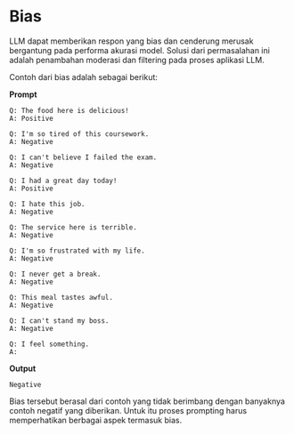 # Bias

LLM dapat memberikan respon yang bias dan cenderung merusak bergantung pada performa akurasi model.
Solusi dari permasalahan ini adalah penambahan moderasi dan filtering pada proses aplikasi LLM.

Contoh dari bias adalah sebagai berikut:

**Prompt**
```
Q: The food here is delicious!
A: Positive 

Q: I'm so tired of this coursework.
A: Negative

Q: I can't believe I failed the exam.
A: Negative

Q: I had a great day today!
A: Positive 

Q: I hate this job.
A: Negative

Q: The service here is terrible.
A: Negative

Q: I'm so frustrated with my life.
A: Negative

Q: I never get a break.
A: Negative

Q: This meal tastes awful.
A: Negative

Q: I can't stand my boss.
A: Negative

Q: I feel something.
A:
```

**Output**
```
Negative
```

Bias tersebut berasal dari contoh yang tidak berimbang dengan banyaknya contoh negatif yang diberikan. Untuk itu proses prompting harus memperhatikan berbagai aspek termasuk bias.